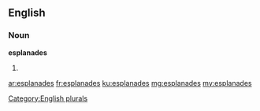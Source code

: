 ==English==

===Noun===
'''esplanades'''

# {{plural of|esplanade}}

[[Category:English plurals]]

[[ar:esplanades]]
[[fr:esplanades]]
[[ku:esplanades]]
[[mg:esplanades]]
[[my:esplanades]]